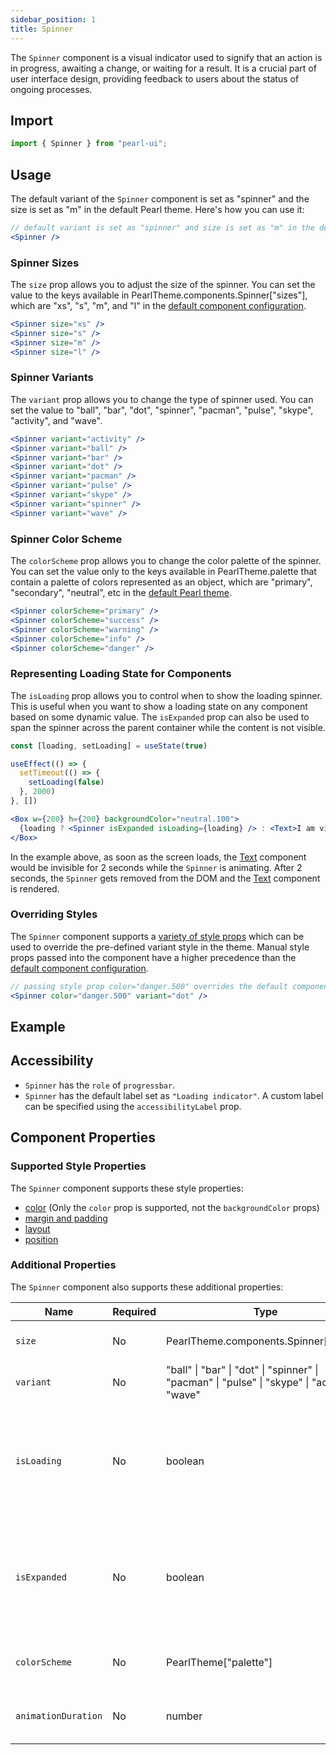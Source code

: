 ```yaml
---
sidebar_position: 1
title: Spinner
---
```



<div style={{ display: "flex" }}>
  <SourceButton
    label="Source"
    href="https://github.com/agrawal-rohit/pearl-ui/blob/main/src/components/atoms/spinner/spinner.tsx"
    style={{ marginRight: "10px" }}
  />
  <SourceButton
    label="Theme Source"
    href="https://github.com/agrawal-rohit/pearl-ui/blob/main/src/components/atoms/spinner/spinner.config.ts"
  />
</div>

The `Spinner` component is a visual indicator used to signify that an action is in progress, awaiting a change, or waiting for a result. It is a crucial part of user interface design, providing feedback to users about the status of ongoing processes.

## Import

```jsx
import { Spinner } from "pearl-ui";
```

## Usage

The default variant of the `Spinner` component is set as "spinner" and the size is set as "m" in the default Pearl theme. Here's how you can use it:

```jsx
// default variant is set as "spinner" and size is set as "m" in the default Pearl theme
<Spinner />
```

### Spinner Sizes

The `size` prop allows you to adjust the size of the spinner. You can set the value to the keys available in <t>PearlTheme.components.Spinner["sizes"]</t>, which are <t>"xs"</t>, <t>"s"</t>, <t>"m"</t>, and <t>"l"</t> in the [default component configuration](https://github.com/agrawal-rohit/pearl-ui/blob/main/src/components/atoms/spinner/spinner.config.ts).

```jsx
<Spinner size="xs" />
<Spinner size="s" />
<Spinner size="m" />
<Spinner size="l" />
```

### Spinner Variants

The `variant` prop allows you to change the type of spinner used. You can set the value to <t>"ball"</t>, <t>"bar"</t>, <t>"dot"</t>, <t>"spinner"</t>, <t>"pacman"</t>, <t>"pulse"</t>, <t>"skype"</t>, <t>"activity"</t>, and <t>"wave"</t>.

```jsx
<Spinner variant="activity" />
<Spinner variant="ball" />
<Spinner variant="bar" />
<Spinner variant="dot" />
<Spinner variant="pacman" />
<Spinner variant="pulse" />
<Spinner variant="skype" />
<Spinner variant="spinner" />
<Spinner variant="wave" />
```

### Spinner Color Scheme

The `colorScheme` prop allows you to change the color palette of the spinner. You can set the value only to the keys available in <t>PearlTheme.palette</t> that contain a palette of colors represented as an object, which are <t>"primary"</t>, <t>"secondary"</t>, <t>"neutral"</t>, etc in the [default Pearl theme](../../theming/default-theme#color-palette).

```jsx
<Spinner colorScheme="primary" />
<Spinner colorScheme="success" />
<Spinner colorScheme="warning" />
<Spinner colorScheme="info" />
<Spinner colorScheme="danger" />
```

### Representing Loading State for Components

The `isLoading` prop allows you to control when to show the loading spinner. This is useful when you want to show a loading state on any component based on some dynamic value. The `isExpanded` prop can also be used to span the spinner across the parent container while the content is not visible.

```jsx
const [loading, setLoading] = useState(true)

useEffect(() => {
  setTimeout(() => {
    setLoading(false)
  }, 2000)
}, [])

<Box w={200} h={200} backgroundColor="neutral.100">
  {loading ? <Spinner isExpanded isLoading={loading} /> : <Text>I am visible!</Text>}
</Box>
```

In the example above, as soon as the screen loads, the [Text](../typography/Text) component would be invisible for 2 seconds while the `Spinner` is animating. After 2 seconds, the `Spinner` gets removed from the DOM and the [Text](../typography/Text) component is rendered.

### Overriding Styles

The `Spinner` component supports a [variety of style props](#supported-style-props) which can be used to override the pre-defined variant style in the theme. Manual style props passed into the component have a higher precedence than the [default component configuration](https://github.com/agrawal-rohit/pearl-ui/blob/main/src/components/atoms/spinner/spinner.config.ts).

```jsx
// passing style prop color="danger.500" overrides the default component config value of color="primary.500"
<Spinner color="danger.500" variant="dot" />
```

## Example


<Snack snackId="@agrawal-rohit/spinner-light" />

## Accessibility

- `Spinner` has the `role` of `progressbar`.
- `Spinner` has the default label set as `"Loading indicator"`. A custom label can be specified using the `accessibilityLabel` prop.

## Component Properties

### Supported Style Properties

The `Spinner` component supports these style properties:

- [color](../../core-features/style-props#color-and-background-color) (Only the `color` prop is supported, not the `backgroundColor` props)
- [margin and padding](../../core-features/style-props#margin-and-padding)
- [layout](../../core-features/style-props#layout)
- [position](../../core-features/style-props#position)

### Additional Properties

The `Spinner` component also supports these additional properties:

| Name                | Required | Type                                                                                                   | Default      | Description                                                                                       |
| ------------------- | -------- | ------------------------------------------------------------------------------------------------------ | ------------ | ------------------------------------------------------------------------------------------------- |
| `size`              | No       | <t>PearlTheme.components.Spinner["sizes"]</t>                                                          | `"m"`        | Defines the size of the spinner.                                                                  |
| `variant`           | No       | <t>"ball" \| "bar" \| "dot" \| "spinner" \| "pacman" \| "pulse" \| "skype" \| "activity" \| "wave"</t> | `"spinner"`  | Specifies the type of the spinner.                                                                |
| `isLoading`         | No       | <t>boolean</t>                                                                                         | `true`       | Indicates the loading status of the `Spinner`. If `false`, the `Spinner` is removed from the DOM. |
| `isExpanded`        | No       | <t>boolean</t>                                                                                         | `false`      | Determines if the Spinner spans the parent container and centers the spinner within.              |
| `colorScheme`       | No       | <t>PearlTheme["palette"]</t>                                                                           | `"primary""` | Sets the active color palette of the spinner.                                                     |
| `animationDuration` | No       | <t>number</t>                                                                                          | `1200`       | Sets the animation duration in milliseconds.                                                      |
